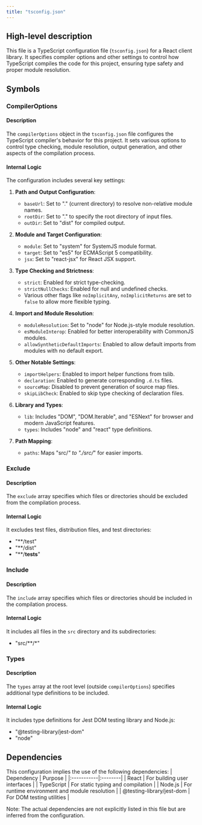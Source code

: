 ```yaml
---
title: "tsconfig.json"
---
```


## High-level description
This file is a TypeScript configuration file (`tsconfig.json`) for a React client library. It specifies compiler options and other settings to control how TypeScript compiles the code for this project, ensuring type safety and proper module resolution.

## Symbols

### CompilerOptions
#### Description
The `compilerOptions` object in the `tsconfig.json` file configures the TypeScript compiler's behavior for this project. It sets various options to control type checking, module resolution, output generation, and other aspects of the compilation process.

#### Internal Logic
The configuration includes several key settings:

1. **Path and Output Configuration**:
   - `baseUrl`: Set to "." (current directory) to resolve non-relative module names.
   - `rootDir`: Set to "." to specify the root directory of input files.
   - `outDir`: Set to "dist" for compiled output.

2. **Module and Target Configuration**:
   - `module`: Set to "system" for SystemJS module format.
   - `target`: Set to "es5" for ECMAScript 5 compatibility.
   - `jsx`: Set to "react-jsx" for React JSX support.

3. **Type Checking and Strictness**:
   - `strict`: Enabled for strict type-checking.
   - `strictNullChecks`: Enabled for null and undefined checks.
   - Various other flags like `noImplicitAny`, `noImplicitReturns` are set to `false` to allow more flexible typing.

4. **Import and Module Resolution**:
   - `moduleResolution`: Set to "node" for Node.js-style module resolution.
   - `esModuleInterop`: Enabled for better interoperability with CommonJS modules.
   - `allowSyntheticDefaultImports`: Enabled to allow default imports from modules with no default export.

5. **Other Notable Settings**:
   - `importHelpers`: Enabled to import helper functions from tslib.
   - `declaration`: Enabled to generate corresponding `.d.ts` files.
   - `sourceMap`: Disabled to prevent generation of source map files.
   - `skipLibCheck`: Enabled to skip type checking of declaration files.

6. **Library and Types**:
   - `lib`: Includes "DOM", "DOM.Iterable", and "ESNext" for browser and modern JavaScript features.
   - `types`: Includes "node" and "react" type definitions.

7. **Path Mapping**:
   - `paths`: Maps "src/*" to "./src/*" for easier imports.

### Exclude
#### Description
The `exclude` array specifies which files or directories should be excluded from the compilation process.

#### Internal Logic
It excludes test files, distribution files, and test directories:
- "**/test"
- "**/dist"
- "**/__tests__"

### Include
#### Description
The `include` array specifies which files or directories should be included in the compilation process.

#### Internal Logic
It includes all files in the `src` directory and its subdirectories:
- "src/**/*"

### Types
#### Description
The `types` array at the root level (outside `compilerOptions`) specifies additional type definitions to be included.

#### Internal Logic
It includes type definitions for Jest DOM testing library and Node.js:
- "@testing-library/jest-dom"
- "node"

## Dependencies
This configuration implies the use of the following dependencies:
| Dependency | Purpose |
|:-----------|:--------|
| React | For building user interfaces |
| TypeScript | For static typing and compilation |
| Node.js | For runtime environment and module resolution |
| @testing-library/jest-dom | For DOM testing utilities |

Note: The actual dependencies are not explicitly listed in this file but are inferred from the configuration.